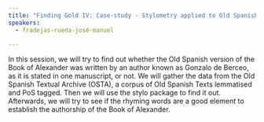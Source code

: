 ```yaml
---
title: "Finding Gold IV: Case-study - Stylometry applied to Old Spanish Poetry"
speakers:
  - fradejas-rueda-josé-manuel

---
```

In this session, we will try to find out whether the Old Spanish version of the Book of Alexander  was written by an author known as Gonzalo de Berceo, as it is stated in one manuscript, or not. We will gather the data from the Old Spanish Textual Archive (OSTA), a corpus of Old Spanish Texts lemmatised and PoS tagged. Then we will use the stylo package to find it out. Afterwards, we will try to see if the rhyming words are a good element to establish the authorship of the Book of Alexander.
<YouTube id="gl8lfmXgyek" caption="Finding Gold IV: Case-study - Stylometry applied to Old Spanish Poetry" />
<Speakers>
  <Speaker speaker="fradejas-rueda-josé-manuel">
  </Speaker>
</Speakers>